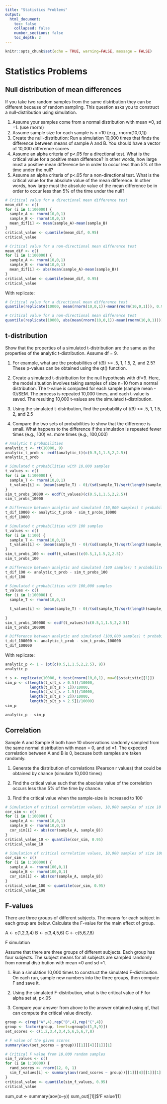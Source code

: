 ```yaml
---
title: "Statistics Problems"
output:
  html_document:
    toc: false
    collapsed: false
    number_sections: false
    toc_depth: 2
---
```


```r
knitr::opts_chunk$set(echo = TRUE, warning=FALSE, message = FALSE)
```


# Statistics Problems

## Null distribution of mean differences

If you take two random samples from the same distribution they can be different because of random sampling. This question asks you to construct a null-distribution using simulation.

1. Assume your samples come from a normal distribution with mean =0, sd =1. (use rnorm)
2. Assume sample size for each sample is n =10 (e.g., rnorm(10,0,1))
3. Create the null-distribution: Run a simulation 10,000 times that finds the difference between means of sample A and B. You should have a vector of 10,000 difference scores
4. Assume an alpha criteria of p<.05 for a directional test. What is the critical value for a positive mean difference? In other words, how large must a positive mean difference be in order to occur less than 5% of the time under the null?
5. Assume an alpha criteria of p<.05 for a non-directional test. What is the critical value for the absolute value of the mean difference. In other words, how large must the absolute value of the mean difference be in order to occur less than 5% of the time under the null?

```r
# Critical value for a directional mean difference test
mean_dif <- c()
for (i in 1:100000) {
  sample_A <- rnorm(10,0,1)
  sample_B <- rnorm(10,0,1)
  mean_dif[i] <- mean(sample_A)-mean(sample_B)
}
critical_value <- quantile(mean_dif, 0.95)
critical_value

# Critical value for a non-directional mean difference test
mean_dif <- c()
for (i in 1:100000) {
  sample_A <- rnorm(10,0,1)
  sample_B <- rnorm(10,0,1)
  mean_dif[i] <- abs(mean(sample_A)-mean(sample_B))
}
critical_value <- quantile(mean_dif, 0.95)
critical_value
```

With replicate:
```r
# Critical value for a directional mean difference test
quantile(replicate(10000, mean(rnorm(10,0,1))-mean(rnorm(10,0,1))), 0.95)

# Critical value for a non-directional mean difference test
quantile(replicate(10000, abs(mean(rnorm(10,0,1))-mean(rnorm(10,0,1)))), 0.95)
```


## t-distribution

Show that the properties of a simulated t-distribution are the same as the properties of the analytic t-distribution. Assume df = 9.

1. For example, what are the probabilities of t(9) >= .5, 1, 1.5, 2, and 2.5? These p-values can be obtained using the qt() function.

2. Create a simulated t-distribution for the null hypothesis with df=9. Here, the model situation involves taking samples of size n=10 from a normal distribution. The t-value is computed for each sample (sample mean - 0)/SEM. The process is repeated 10,000 times, and each t-value is saved. The resulting 10,000 t-values are the simulated t-distribution.

3. Using the simulated t-distribution, find the probability of t(9) >= .5, 1, 1.5, 2, and 2.5

4. Compare the two sets of probabilities to show that the difference is small. What happens to the difference if the simulation is repeated fewer times (e.g., 100) vs. more times (e.g., 100,000)


```r
# Analytic t probabilities
analytic_t <- rt(10000, 9)
analytic_t_prob <- ecdf(analytic_t)(c(0.5,1,1.5,2,2.5))
analytic_t_prob

# Simulated t probabilities with 10,000 samples
t_values <- c()
for (i in 1:100000) {
  sample_T <- rnorm(10,0,1)
  t_values[i] <- (mean(sample_T) - 0)/(sd(sample_T)/sqrt(length(sample_T)))
}
sim_t_probs_10000 <- ecdf(t_values)(c(0.5,1,1.5,2,2.5))
sim_t_probs_10000

# Difference between analytic and simulated (10,000 samples) t probabilites
t_dif_10000 <- analytic_t_prob - sim_t_probs_10000
t_dif_10000

# Simulated t probabilities with 100 samples
t_values <- c()
for (i in 1:100) {
  sample_T <- rnorm(10,0,1)
  t_values[i] <- (mean(sample_T) - 0)/(sd(sample_T)/sqrt(length(sample_T)))
}
sim_t_probs_100 <- ecdf(t_values)(c(0.5,1,1.5,2,2.5))
sim_t_probs_100

# Difference between analytic and simulated (100 samples) t probabilites
t_dif_100 <- analytic_t_prob - sim_t_probs_100
t_dif_100

# Simulated t probabilities with 100,000 samples
t_values <- c()
for (i in 1:100000) {
  sample_T <- rnorm(10,0,1)

  t_values[i] <- (mean(sample_T) - 0)/(sd(sample_T)/sqrt(length(sample_T)))
  
}
sim_t_probs_100000 <- ecdf(t_values)(c(0.5,1,1.5,2,2.5))
sim_t_probs_100000

# Difference between analytic and simulated (100,000 samples) t probabilites
t_dif_100000 <- analytic_t_prob - sim_t_probs_100000
t_dif_100000
```

With replicate:
```r
analytic_p <- 1 - (pt(c(0.5,1,1.5,2,2.5), 9))
analytic_p

t_s <- replicate(10000, t.test(rnorm(10,0,1), mu=0)$statistic[[1]])
sim_p <- c(length(t_s[t_s > 0.5])/10000,
           length(t_s[t_s > 1])/10000,
           length(t_s[t_s > 1.5])/10000,
           length(t_s[t_s > 2])/10000,
           length(t_s[t_s > 2.5])/10000)
sim_p

analytic_p - sim_p
```

## Correlation

Sample A and Sample B both have 10 observations randomly sampled from the same normal distribution with mean = 0, and sd =1. The expected correlation between A and B is 0, because both samples are taken randomly.

1. Generate the distribution of correlations (Pearson r values) that could be obtained by chance (simulate 10,000 times)

2. Find the critical value such that the absolute value of the correlation occurs less than 5% of the time by chance.

3. Find the critical value when the sample-size is increased to 100

```r
# Simulation of critical correlation values, 10,000 samples of size 10
cor_sim <- c()
for (i in 1:100000) {
  sample_A <- rnorm(10,0,1)
  sample_B <- rnorm(10,0,1)
  cor_sim[i] <- abs(cor(sample_A, sample_B))
}
critical_value_10 <- quantile(cor_sim, 0.95)
critical_value_10

# Simulation of critical correlation values, 10,000 samples of size 100
cor_sim <- c()
for (i in 1:100000) {
  sample_A <- rnorm(100,0,1)
  sample_B <- rnorm(100,0,1)
  cor_sim[i] <- abs(cor(sample_A, sample_B))
}
critical_value_100 <- quantile(cor_sim, 0.95)
critical_value_100

```


## F-values

There are three groups of different subjects. The means for each subject in each group are below. Calculate the F-value for the main effect of group.

A <- c(1,2,3,4)
B <- c(3,4,5,6)
C <- c(5,6,7,8)

F simulation

Assume that there are three groups of different subjects. Each group has four subjects. The subject means for all subjects are sampled randomly from normal distribution with mean =0 and sd =1.

1. Run a simulation 10,000 times to construct the simulated F-distribution. On each run, sample new numbers into the three groups, then compute F and save it.

2. Using the simulated F-distribution, what is the critical value of F for alpha set at, p<.05

3. Compare your answer from above to the answer obtained using qf, that can compute the critical value directly.

```r
group <- c(rep("A",4),rep("B",4),rep("C",4))
group <- factor(group, levels=group[c(1,5,9)])
set_scores <- c(1,2,3,4,3,4,5,6,5,6,7,8)

# F value of the given scores
summary(aov(set_scores ~ group))[[1]][4][[1]][1]

# Critical F value from 10,000 random samples
sim_f_values <- c()
for (i in 1:10000) {
  rand_scores <- rnorm(12, 0, 1)
  sim_f_values[i] <- summary(aov(rand_scores ~ group))[[1]][4][[1]][1]
}
critical_value <- quantile(sim_f_values, 0.95)
critical_value
```

sum_out <- summary(aov(x~y))
sum_out[[1]]$'F value'[1]
